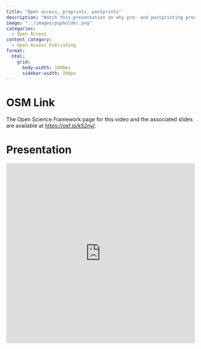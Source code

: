 ```yaml
---
title: "Open access, preprints, postprints"
description: "Watch this presentation on why pre- and postprinting procedures are important to open science and how to accomplish them"
image: "../images/pupholder.png"
categories:
  - Open Access
content_category:
  - Open Access Publishing
format:
  html: 
    grid:
      body-width: 1000px
      sidebar-width: 200px
---
```



# OSM Link

The Open Science Framework page for this video and the associated slides are available at [https://osf.io/k52ny/](https://osf.io/k52ny/).


# Presentation

<iframe src="https://mfr.de-1.osf.io/render?url=https%3A%2F%2Fosf.io%2Fdownload%2Fgurby%2F%3Fdirect%26mode%3Drender"
    width="100%"
    scrolling="yes"
    height="480px"
    marginheight="0"
    frameborder="0"
    allowfullscreen
    webkitallowfullscreen
>


